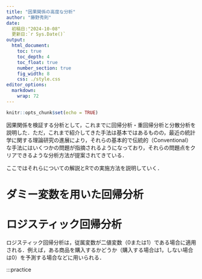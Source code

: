 ```yaml
---
title: "因果関係の高度な分析"
author: "藤野秀則"
date: 
  初稿日:"2024-10-08"
  更新日:`r Sys.Date()`
output:
  html_document: 
    toc: true
    toc_depth: 4
    toc_float: true
    number_section: true
    fig_width: 8
    css: ./style.css
editor_options:
  markdown:
    wrap: 72
---
```


```r
knitr::opts_chunk$set(echo = TRUE)
```

因果関係を検証する分析として，これまでに回帰分析・重回帰分析と分散分析を説明した．ただ，これまで紹介してきた手法は基本ではあるものの，最近の統計学に関する理論研究の進展により，それらの基本的で伝統的（Conventional）な手法にはいくつかの問題が指摘されるようになっており，それらの問題点をクリアできるような分析方法が提案されてきている．

ここではそれらについての解説とRでの実施方法を説明していく．

# ダミー変数を用いた回帰分析

# ロジスティック回帰分析

ロジスティック回帰分析は，従属変数が二値変数（0または1）である場合に適用される．例えば，ある商品を購入するかどうか（購入する場合は1，しない場合は0）を予測する場合などに用いられる．

:::practice

